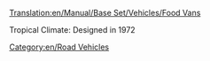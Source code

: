 [[Translation:en/Manual/Base Set/Vehicles/Food Vans]]

{{en/RoadVehicle|name     = Foster Food Van
  |img      = Foster_Food_Van.png
  |price    = £4,592 ($9,184)  
  |speed    = 30 mph (48 km/h)
  |annual   = £421 ($842)
  |designed = 1935
  |life     = 15
  |capacity = 17 tonnes of food
}}
{{en/RoadVehicle|name     = Perry Food Van
  |img      = Perry_Food_Van.png
  |price    = £5,494 ($10,988)  
  |speed    = 55 mph (88 km/h)
  |annual   = £787 ($1,574)
  |designed = 1971
  |life     = 15
  |capacity = 20 tonnes of food
}}
Tropical Climate: Designed in 1972

{{en/RoadVehicle|name     = Chippy Food Van
  |img      = Chippy_Food_Van.png
  |price    = £5,904 ($11,808)  
  |speed    = 70 mph (112 km/h)
  |annual   = £1,125 ($2,250)
  |designed = 2004
  |life     = 15
  |capacity = 22 tonnes of food
}}

[[Category:en/Road Vehicles]]